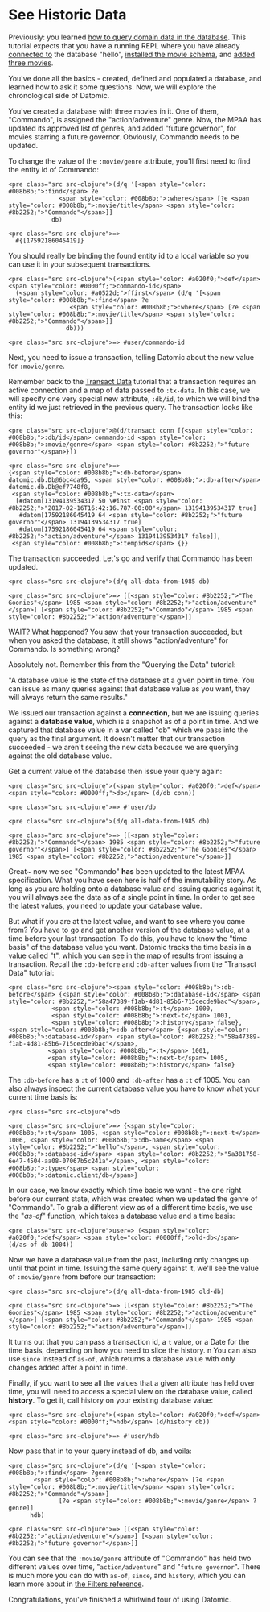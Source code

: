 See Historic Data
=================

Previously: you learned [how to query domain data in the database](query-the-data.html). This tutorial expects that you have a running REPL where you have already [connected to](connect-to-a-database.html) the database "hello", [installed the movie schema](transact-schema.html), and [added three movies](transact-data.html).

You've done all the basics - created, defined and populated a database, and learned how to ask it some questions. Now, we will explore the chronological side of Datomic.

You've created a database with three movies in it. One of them, "Commando", is assigned the "action/adventure" genre. Now, the MPAA has updated its approved list of genres, and added "future governor", for movies starring a future governor. Obviously, Commando needs to be updated.

To change the value of the `:movie/genre` attribute, you'll first need to find the entity id of Commando:

```
<pre class="src src-clojure">(d/q '[<span style="color: #008b8b;">:find</span> ?e 
              <span style="color: #008b8b;">:where</span> [?e <span style="color: #008b8b;">:movie/title</span> <span style="color: #8b2252;">"Commando"</span>]] 
            db)
```



```
<pre class="src src-clojure">=>
  #{[17592186045419]}
```



You should really be binding the found entity id to a local variable so you can use it in your subsequent transactions.

```
<pre class="src src-clojure">(<span style="color: #a020f0;">def</span> <span style="color: #0000ff;">commando-id</span> 
  (<span style="color: #a0522d;">ffirst</span> (d/q '[<span style="color: #008b8b;">:find</span> ?e 
                 <span style="color: #008b8b;">:where</span> [?e <span style="color: #008b8b;">:movie/title</span> <span style="color: #8b2252;">"Commando"</span>]] 
                db)))
```



```
<pre class="src src-clojure">=> #user/commando-id
```



Next, you need to issue a transaction, telling Datomic about the new value for `:movie/genre`.

Remember back to the [Transact Data](transact-data.html) tutorial that a transaction requires an active connection and a map of data passed to `:tx-data`. In this case, we will specify one very special new attribute, `:db/id`, to which we will bind the entity id we just retrieved in the previous query. The transaction looks like this:

```
<pre class="src src-clojure">@(d/transact conn [{<span style="color: #008b8b;">:db/id</span> commando-id <span style="color: #008b8b;">:movie/genre</span> <span style="color: #8b2252;">"future governor"</span>}])
```



```
<pre class="src src-clojure">=>
{<span style="color: #008b8b;">:db-before</span> datomic.db.Db@6bc4da95, <span style="color: #008b8b;">:db-after</span> datomic.db.Db@ef7748f8,
 <span style="color: #008b8b;">:tx-data</span>
  [#datom[13194139534317 50 \#inst <span style="color: #8b2252;">"2017-02-16T16:42:16.787-00:00"</span> 13194139534317 true] 
   #datom[17592186045419 64 <span style="color: #8b2252;">"future governor"</span> 13194139534317 true] 
   #datom[17592186045419 64 <span style="color: #8b2252;">"action/adventure"</span> 13194139534317 false]], 
 <span style="color: #008b8b;">:tempids</span> {}}
```



The transaction succeeded. Let's go and verify that Commando has been updated.

```
<pre class="src src-clojure">(d/q all-data-from-1985 db)
```



```
<pre class="src src-clojure">=> [[<span style="color: #8b2252;">"The Goonies"</span> 1985 <span style="color: #8b2252;">"action/adventure"</span>] [<span style="color: #8b2252;">"Commando"</span> 1985 <span style="color: #8b2252;">"action/adventure"</span>]]
```



WAIT? What happened? You saw that your transaction succeeded, but when you asked the database, it still shows "action/adventure" for Commando. Is something wrong?

Absolutely not. Remember this from the "Querying the Data" tutorial:

"A database value is the state of the database at a given point in time. You can issue as many queries against that database value as you want, they will always return the same results."

We issued our transaction against a **connection**, but we are issuing queries against a **database value**, which is a snapshot as of a point in time. And we captured that database value in a var called "db" which we pass into the query as the final argument. It doesn't matter that our transaction succeeded - we aren't seeing the new data because we are querying against the old database value.

Get a current value of the database then issue your query again:

```
<pre class="src src-clojure">(<span style="color: #a020f0;">def</span> <span style="color: #0000ff;">db</span> (d/db conn))  
```



```
<pre class="src src-clojure">=> #'user/db
```



```
<pre class="src src-clojure">(d/q all-data-from-1985 db)
```



```
<pre class="src src-clojure">=> [[<span style="color: #8b2252;">"Commando"</span> 1985 <span style="color: #8b2252;">"future governor"</span>] [<span style="color: #8b2252;">"The Goonies"</span> 1985 <span style="color: #8b2252;">"action/adventure"</span>]]
```



Great~ now we see "Commando" **has** been updated to the latest MPAA specification. What you have seen here is half of the immutability story. As long as you are holding onto a database value and issuing queries against it, you will always see the data as of a single point in time. In order to get see the latest values, you need to update your database value.

But what if you are at the latest value, and want to see where you came from? You have to go and get another version of the database value, at a time before your last transaction. To do this, you have to know the "time basis" of the database value you want. Datomic tracks the time basis in a value called "t", which you can see in the map of results from issuing a transaction. Recall the `:db-before` and `:db-after` values from the "Transact Data" tutorial:

```
<pre class="src src-clojure"><span style="color: #008b8b;">:db-before</span> {<span style="color: #008b8b;">:database-id</span> <span style="color: #8b2252;">"58a47389-f1ab-4d81-85b6-715cecde9bac"</span>, 
            <span style="color: #008b8b;">:t</span> 1000, 
            <span style="color: #008b8b;">:next-t</span> 1001, 
            <span style="color: #008b8b;">:history</span> false}, 
<span style="color: #008b8b;">:db-after</span> {<span style="color: #008b8b;">:database-id</span> <span style="color: #8b2252;">"58a47389-f1ab-4d81-85b6-715cecde9bac"</span>, 
           <span style="color: #008b8b;">:t</span> 1001, 
           <span style="color: #008b8b;">:next-t</span> 1005, 
           <span style="color: #008b8b;">:history</span> false}
```



The `:db-before` has a `:t` of 1000 and `:db-after` has a `:t` of 1005. You can also always inspect the current database value you have to know what your current time basis is:

```
<pre class="src src-clojure">db
```



```
<pre class="src src-clojure">=> {<span style="color: #008b8b;">:t</span> 1005, <span style="color: #008b8b;">:next-t</span> 1006, <span style="color: #008b8b;">:db-name</span> <span style="color: #8b2252;">"hello"</span>, <span style="color: #008b8b;">:database-id</span> <span style="color: #8b2252;">"5a381758-6e47-4504-aa08-07067b5c241a"</span>, <span style="color: #008b8b;">:type</span> <span style="color: #008b8b;">:datomic.client/db</span>}
```



In our case, we know exactly which time basis we want - the one right before our current state, which was created when we updated the genre of "Commando". To grab a different view as of a different time basis, we use the "*as-of*" function, which takes a database value and a time basis:

```
<pre class="src src-clojure">user=> (<span style="color: #a020f0;">def</span> <span style="color: #0000ff;">old-db</span> (d/as-of db 1004))
```



Now we have a database value from the past, including only changes up until that point in time. Issuing the same query against it, we'll see the value of `:movie/genre` from before our transaction:

```
<pre class="src src-clojure">(d/q all-data-from-1985 old-db)
```



```
<pre class="src src-clojure">=> [[<span style="color: #8b2252;">"The Goonies"</span> 1985 <span style="color: #8b2252;">"action/adventure"</span>] [<span style="color: #8b2252;">"Commando"</span> 1985 <span style="color: #8b2252;">"action/adventure"</span>]]
```



It turns out that you can pass a transaction id, a `t` value, or a Date for the time basis, depending on how you need to slice the history. n You can also use `since` instead of `as-of`, which returns a database value with only changes added after a point in time.

Finally, if you want to see all the values that a given attribute has held over time, you will need to access a special view on the database value, called **history**. To get it, call history on your existing database value:

```
<pre class="src src-clojure">(<span style="color: #a020f0;">def</span> <span style="color: #0000ff;">hdb</span> (d/history db))
```



```
<pre class="src src-clojure">=> #'user/hdb
```



Now pass that in to your query instead of db, and voila:

```
<pre class="src src-clojure">(d/q '[<span style="color: #008b8b;">:find</span> ?genre 
       <span style="color: #008b8b;">:where</span> [?e <span style="color: #008b8b;">:movie/title</span> <span style="color: #8b2252;">"Commando"</span>]
              [?e <span style="color: #008b8b;">:movie/genre</span> ?genre]] 
      hdb)           
```



```
<pre class="src src-clojure">=> [[<span style="color: #8b2252;">"action/adventure"</span>] [<span style="color: #8b2252;">"future governor"</span>]]
```



You can see that the `:movie/genre` attribute of "Commando" has held two different values over time, "`action/adventure`" and "`future governor`". There is much more you can do with `as-of`, `since`, and `history`, which you can learn more about in [the Filters reference](../time/filters.html).

Congratulations, you've finished a whirlwind tour of using Datomic.